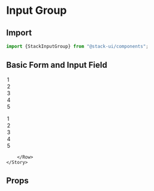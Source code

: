
<Meta title="Components/StackInputGroup" component="StackInputGroup" />

<Story name="Import" />

# Input Group

## Import

```jsx
import {StackInputGroup} from "@stack-ui/components";
```
## Basic Form and Input Field

<Preview withToolbar>
    <Story name="Usage">
         <Row>
            <Col xl="6">
            <StackInputGroup size="sm" labelText="Name" type="text" />
            <p> </p>
            <StackInputGroup size="sm" labelText="Email" type="email" labelInline />
            <p> </p>
            <StackInputGroup labelText="Password" type="password" value="12345" />
            <p> </p>
             <StackInputGroup labelText="Website" type="webiste" placeholder="eg-www.website.com" />
            <p> </p>
             <StackInputGroup as="textarea" labelText="Message" rows="3" />
             <p> </p>
            <StackInputGroup size="sm" labelText="Read Only" type="text" value="Read Only" disabled />
            </Col>
             <Col xl="6">
            <StackInputGroup size="sm" as="select" labelText="Input Select" bg>
                <option>1</option>
                <option>2</option>
                <option>3</option>
                <option>4</option>
                <option>5</option>
            </StackInputGroup>
            <p> </p>
            <StackInputGroup size="sm" as="select" labelText="Multiple Select" multiple>
                <option>1</option>
                <option>2</option>
                <option>3</option>
                <option>4</option>
                <option>5</option>
            </StackInputGroup>
            <p> </p>
             <StackInputGroup labelText="Default File Input" type="file" /> 
             <p> </p>
            <StackInputGroup labelText="Range" type="range" /> 
             <p> </p>
            <StackInputGroup labelText="Color" type="color" value="#56c2d6"/> 
            </Col>
           
        </Row>
    </Story>
</Preview>

<Story name="Props" />

## Props

<Props of={StackInputGroupTypes} />
